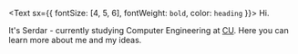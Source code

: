 <Text sx={{ fontSize: [4, 5, 6], fontWeight: `bold`, color: `heading` }}>
  Hi.
</Text>

It's Serdar - currently studying Computer Engineering at <a href="https://bmb.cu.edu.tr/en">CU</a>.
Here you can learn more about me and my ideas.